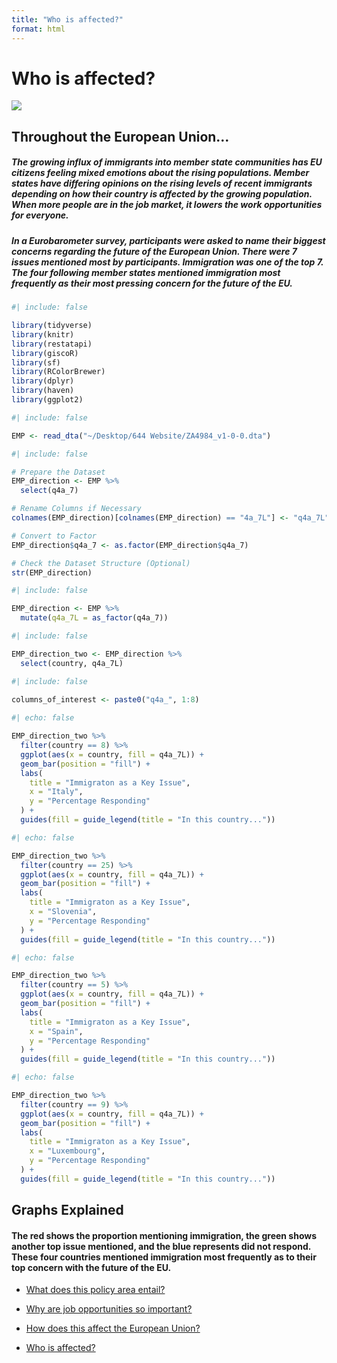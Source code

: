 ```yaml
---
title: "Who is affected?"
format: html 
---
```


# Who is affected?

![](https://media.istockphoto.com/id/1472932742/photo/group-of-multigenerational-people-hugging-each-others-support-multiracial-and-diversity.jpg?s=612x612&w=0&k=20&c=Zm1MthU_G_LzfjBFBaMORRnuBhMsCjPQ38Ksfg4zl9g=)

## Throughout the European Union...

##### The growing influx of immigrants into member state communities has EU citizens feeling mixed emotions about the rising populations. Member states have differing opinions on the rising levels of recent immigrants depending on how their country is affected by the growing population. When more people are in the job market, it lowers the work opportunities for everyone.

#####  In a Eurobarometer survey, participants were asked to name their biggest concerns regarding the future of the European Union. There were 7 issues mentioned most by participants. Immigration was one of the top 7. The four following member states mentioned immigration most frequently as their most pressing concern for the future of the EU. 

```r
#| include: false 

library(tidyverse)
library(knitr)
library(restatapi)
library(giscoR)
library(sf)
library(RColorBrewer)
library(dplyr)
library(haven)
library(ggplot2)
```

```r
#| include: false

EMP <- read_dta("~/Desktop/644 Website/ZA4984_v1-0-0.dta")

```



```r
#| include: false

# Prepare the Dataset
EMP_direction <- EMP %>%
  select(q4a_7)

# Rename Columns if Necessary
colnames(EMP_direction)[colnames(EMP_direction) == "4a_7L"] <- "q4a_7L"

# Convert to Factor
EMP_direction$q4a_7 <- as.factor(EMP_direction$q4a_7)

# Check the Dataset Structure (Optional)
str(EMP_direction)
```


```r
#| include: false

EMP_direction <- EMP %>%
  mutate(q4a_7L = as_factor(q4a_7))
```

```r
#| include: false

EMP_direction_two <- EMP_direction %>%
  select(country, q4a_7L)
```

```r
#| include: false
 
columns_of_interest <- paste0("q4a_", 1:8)
```






```r
#| echo: false 

EMP_direction_two %>% 
  filter(country == 8) %>%
  ggplot(aes(x = country, fill = q4a_7L)) +
  geom_bar(position = "fill") +
  labs(
    title = "Immigraton as a Key Issue",
    x = "Italy",
    y = "Percentage Responding"
  ) +
  guides(fill = guide_legend(title = "In this country..."))
```

```r
#| echo: false

EMP_direction_two %>% 
  filter(country == 25) %>%
  ggplot(aes(x = country, fill = q4a_7L)) +
  geom_bar(position = "fill") +
  labs(
    title = "Immigraton as a Key Issue",
    x = "Slovenia",
    y = "Percentage Responding"
  ) +
  guides(fill = guide_legend(title = "In this country..."))
```

```r
#| echo: false

EMP_direction_two %>% 
  filter(country == 5) %>%
  ggplot(aes(x = country, fill = q4a_7L)) +
  geom_bar(position = "fill") +
  labs(
    title = "Immigraton as a Key Issue",
    x = "Spain",
    y = "Percentage Responding"
  ) +
  guides(fill = guide_legend(title = "In this country..."))
```

```r
#| echo: false

EMP_direction_two %>% 
  filter(country == 9) %>%
  ggplot(aes(x = country, fill = q4a_7L)) +
  geom_bar(position = "fill") +
  labs(
    title = "Immigraton as a Key Issue",
    x = "Luxembourg",
    y = "Percentage Responding"
  ) +
  guides(fill = guide_legend(title = "In this country..."))
```

## Graphs Explained

#### The red shows the proportion mentioning immigration, the green shows another top issue mentioned, and the blue represents did not respond. These four countries mentioned immigration most frequently as to their top concern with the future of the EU. 

-   [What does this policy area entail?](Page2.html)

-   [Why are job opportunities so important?](Page3.html)

-   [How does this affect the European Union?](Page4.html)

-   [Who is affected?](Page5.html)